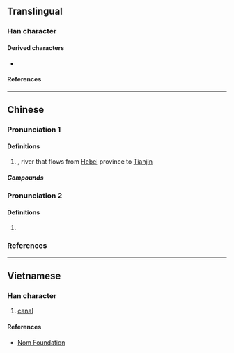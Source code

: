 {{also|沟}}
{{character info/new}}
==Translingual==

===Han character===
{{Han char|rn=85|rad=水|as=05|sn=8|four=37120|canj=EPR|ids=⿰氵句}}

====Derived characters====
* {{l|mul|[[𭵆]]}}

====References====
{{Han ref|kx=0615.040|dkj=17266|dj=1009.030|hdz=31591.010|uh=6CC3}}

----

==Chinese==
{{zh-forms|alt=沟}}
{{zh-wp|zh:泃河|en:Ju River}}

===Pronunciation 1===
{{zh-pron
|m=Jū
|c=geoi3,keoi1
|mc=
|oc=
|ma=
|cat=pn
}}

====Definitions====
{{zh-hanzi}}

# {{zh-div|河}} {{w|Ju river}}, river that flows from [[Hebei]] province to [[Tianjin]]

=====Compounds=====
{{zh-der|泃沫|泃河|泃涕|濡泃|}}

===Pronunciation 2===
{{zh-pron
|m=gōu
|c=gau1
|mc=
|oc=
|cat=n
}}

====Definitions====
{{zh-hanzi}}

# {{zh-alt-form|沟|sound of [[water]]}}

===References===
{{R:yue:Hanzi}}

----

==Vietnamese==

===Han character===
{{vi-hantu|rs=水05|[[câu]]}}

# [[canal]]

====References====
* [http://nomfoundation.org/common/nom_details.php?codepoint=6cc3 Nom Foundation]